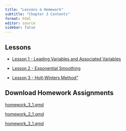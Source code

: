 ```yaml
---
title: "Lessons & Homework"
subtitle: "Chapter 3 Contents"
format: html
editor: source
sidebar: false
---
```


::: {.callout-tip icon=false}

## Lessons

-   [Lesson 1 - Leading Variables and Associated Variables](chapter_3_lesson_1.html)

-   [Lesson 2 - Exponential Smoothing](chapter_3_lesson_2.html)

-   [Lesson 3 - Holt-Winters Method"](chapter_3_lesson_3.html)

:::


::: {.callout-note icon=false}

## Download Homework Assignments

<!-- ## need to update href link to correct files when we get them -->


<a href="https://byuistats.github.io/timeseries/homework/HW-Draft.qmd" download="homework_3_1.qmd"> homework_3_1.qmd </a>

<a href="https://byuistats.github.io/timeseries/homework/HW-Draft.qmd" download="homework_3_2.qmd"> homework_2_1.qmd </a>

<a href="https://byuistats.github.io/timeseries/homework/HW-Draft.qmd" download="homework_3_3.qmd"> homework_3_1.qmd </a>

:::
